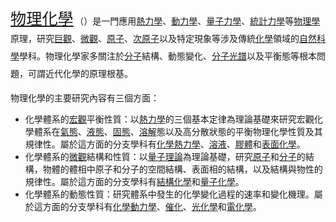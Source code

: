 <span style="line-height:200%;">
<span style="margin-right: 0.1em; font-size: 180%;">
[[物理化學|物理化學]]</span>（{{lang|en|Physical Chemistry}}）是一門應用[[熱力學|熱力學]]、[[動力學|動力學]]、[[量子力學|量子力學]]、[[統計力學|統計力學]]等[[物理學|物理學]]原理，研究[[巨觀|巨觀]]、[[微觀|微觀]]、[[原子|原子]]、[[次原子粒子|次原子]]以及特定現象等涉及傳統[[化學|化學]]領域的[[自然科學|自然科學]]學科。物理化學家多關注於[[分子|分子]]結構、動態變化、[[分子光譜|分子光譜]]以及平衡態等根本問題，可謂近代化學的原理根基。

物理化學的主要研究內容有三個方面：
* 化學體系的[[宏觀|宏觀]]平衡性質：以[[熱力學|熱力學]]的三個基本定律為理論基礎來研究宏觀化學體系在[[氣態|氣態]]、[[液態|液態]]、[[固態|固態]]、[[溶解|溶解]]態以及高分散狀態的平衡物理化學性質及其規律性。屬於這方面的分支學科有[[化學熱力學|化學熱力學]]、[[溶液|溶液]]、[[膠體|膠體]]和[[表面化學|表面化學]]。
* 化學體系的[[微觀|微觀]]結構和性質：以[[量子理論|量子理論]]為理論基礎，研究[[原子|原子]]和[[分子|分子]]的結構，物體的體相中原子和分子的空間結構、表面相的結構，以及結構與物性的規律性。屬於這方面的分支學科有[[結構化學|結構化學]]和[[量子化學|量子化學]]。
* 化學體系的動態性質：研究體系中發生的化學變化過程的速率和變化機理。屬於這方面的分支學科有[[化學動力學|化學動力學]]、[[催化|催化]]、[[光化學|光化學]]和[[電化學|電化學]]。